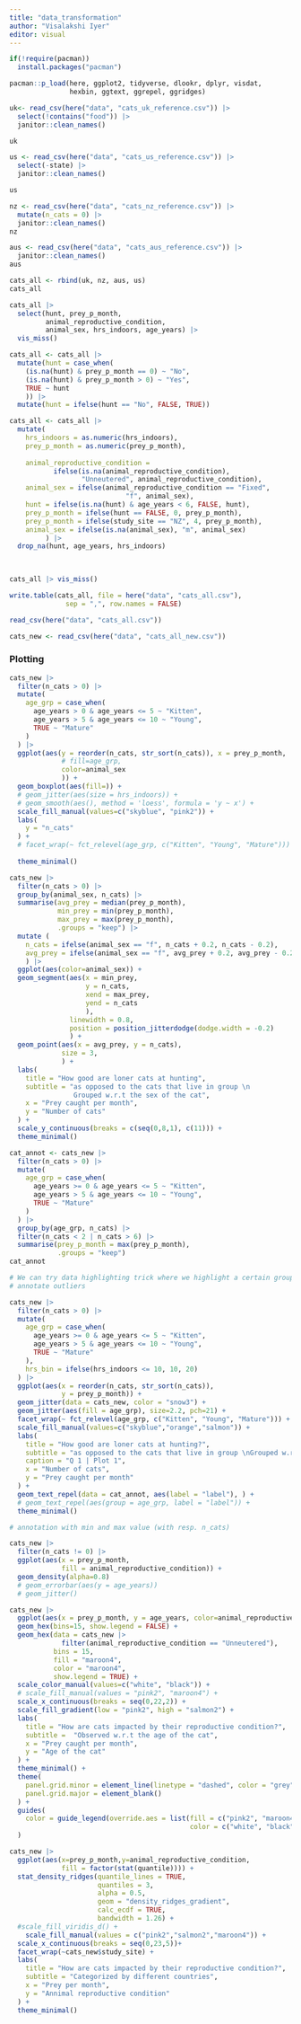 ```yaml
---
title: "data_transformation"
author: "Visalakshi Iyer"
editor: visual
---
```


```r

if(!require(pacman))
  install.packages("pacman")

pacman::p_load(here, ggplot2, tidyverse, dlookr, dplyr, visdat, 
               hexbin, ggtext, ggrepel, ggridges)
```

```r

uk<- read_csv(here("data", "cats_uk_reference.csv")) |> 
  select(!contains("food")) |> 
  janitor::clean_names()

uk 
```

```r

us <- read_csv(here("data", "cats_us_reference.csv")) |> 
  select(-state) |> 
  janitor::clean_names()

us 
```

```r

nz <- read_csv(here("data", "cats_nz_reference.csv")) |>
  mutate(n_cats = 0) |> 
  janitor::clean_names()
nz
```

```r

aus <- read_csv(here("data", "cats_aus_reference.csv")) |> 
  janitor::clean_names()
aus
```

```r

cats_all <- rbind(uk, nz, aus, us)
cats_all
```

```r

cats_all |>
  select(hunt, prey_p_month, 
         animal_reproductive_condition, 
         animal_sex, hrs_indoors, age_years) |>
  vis_miss()
```

```r

cats_all <- cats_all |>
  mutate(hunt = case_when(
    (is.na(hunt) & prey_p_month == 0) ~ "No", 
    (is.na(hunt) & prey_p_month > 0) ~ "Yes", 
    TRUE ~ hunt
    )) |>
  mutate(hunt = ifelse(hunt == "No", FALSE, TRUE)) 
```

```r

cats_all <- cats_all |>
  mutate(
    hrs_indoors = as.numeric(hrs_indoors),
    prey_p_month = as.numeric(prey_p_month),
    
    animal_reproductive_condition = 
           ifelse(is.na(animal_reproductive_condition), 
                  "Unneutered", animal_reproductive_condition),
    animal_sex = ifelse(animal_reproductive_condition == "Fixed", 
                             "f", animal_sex),
    hunt = ifelse(is.na(hunt) & age_years < 6, FALSE, hunt),
    prey_p_month = ifelse(hunt == FALSE, 0, prey_p_month),
    prey_p_month = ifelse(study_site == "NZ", 4, prey_p_month),
    animal_sex = ifelse(is.na(animal_sex), "m", animal_sex)
         ) |>
  drop_na(hunt, age_years, hrs_indoors) 
  
  
```

```r

cats_all |> vis_miss()
```

```r

write.table(cats_all, file = here("data", "cats_all.csv"), 
              sep = ",", row.names = FALSE)
```

```r
  
read_csv(here("data", "cats_all.csv"))
```

```r

cats_new <- read_csv(here("data", "cats_all_new.csv"))

```

### Plotting

```r

cats_new |>
  filter(n_cats > 0) |>
  mutate(
    age_grp = case_when(
      age_years > 0 & age_years <= 5 ~ "Kitten",
      age_years > 5 & age_years <= 10 ~ "Young",
      TRUE ~ "Mature"
    )
  ) |>
  ggplot(aes(y = reorder(n_cats, str_sort(n_cats)), x = prey_p_month, 
             # fill=age_grp, 
             color=animal_sex
             )) + 
  geom_boxplot(aes(fill=)) +
  # geom_jitter(aes(size = hrs_indoors)) +
  # geom_smooth(aes(), method = 'loess', formula = 'y ~ x') +
  scale_fill_manual(values=c("skyblue", "pink2")) +
  labs(
    y = "n_cats"
  ) + 
  # facet_wrap(~ fct_relevel(age_grp, c("Kitten", "Young", "Mature"))) +
  
  theme_minimal()
```

```r

cats_new |>
  filter(n_cats > 0) |>
  group_by(animal_sex, n_cats) |>
  summarise(avg_prey = median(prey_p_month), 
            min_prey = min(prey_p_month),
            max_prey = max(prey_p_month),
            .groups = "keep") |>
  mutate (
    n_cats = ifelse(animal_sex == "f", n_cats + 0.2, n_cats - 0.2),
    avg_prey = ifelse(animal_sex == "f", avg_prey + 0.2, avg_prey - 0.2)
    ) |>
  ggplot(aes(color=animal_sex)) +
  geom_segment(aes(x = min_prey,
                   y = n_cats,
                   xend = max_prey,
                   yend = n_cats
                   ),
               linewidth = 0.8,
               position = position_jitterdodge(dodge.width = -0.2)
               ) +
  geom_point(aes(x = avg_prey, y = n_cats),
             size = 3,
             ) +
  labs(
    title = "How good are loner cats at hunting",
    subtitle = "as opposed to the cats that live in group \n
                Grouped w.r.t the sex of the cat",
    x = "Prey caught per month",
    y = "Number of cats"
  ) +
  scale_y_continuous(breaks = c(seq(0,8,1), c(11))) +
  theme_minimal()
```

```r

cat_annot <- cats_new |>
  filter(n_cats > 0) |>
  mutate(
    age_grp = case_when(
      age_years >= 0 & age_years <= 5 ~ "Kitten",
      age_years > 5 & age_years <= 10 ~ "Young",
      TRUE ~ "Mature"
    )
  ) |>
  group_by(age_grp, n_cats) |>
  filter(n_cats < 2 | n_cats > 6) |>
  summarise(prey_p_month = max(prey_p_month),
            .groups = "keep")
cat_annot
```

```r

# We can try data highlighting trick where we highlight a certain group
# annotate outliers

cats_new |>
  filter(n_cats > 0) |>
  mutate(
    age_grp = case_when(
      age_years >= 0 & age_years <= 5 ~ "Kitten",
      age_years > 5 & age_years <= 10 ~ "Young",
      TRUE ~ "Mature"
    ),
    hrs_bin = ifelse(hrs_indoors <= 10, 10, 20)
  ) |>
  ggplot(aes(x = reorder(n_cats, str_sort(n_cats)), 
             y = prey_p_month)) +
  geom_jitter(data = cats_new, color = "snow3") + 
  geom_jitter(aes(fill = age_grp), size=2.2, pch=21) +
  facet_wrap(~ fct_relevel(age_grp, c("Kitten", "Young", "Mature"))) +
  scale_fill_manual(values=c("skyblue","orange","salmon")) +
  labs(
    title = "How good are loner cats at hunting?",
    subtitle = "as opposed to the cats that live in group \nGrouped w.r.t age",
    caption = "Q 1 | Plot 1",
    x = "Number of cats",
    y = "Prey caught per month"
  ) +
  geom_text_repel(data = cat_annot, aes(label = "label"), ) +
  # geom_text_repel(aes(group = age_grp, label = "label")) +
  theme_minimal()

# annotation with min and max value (with resp. n_cats)
```

```r


cats_new |>
  filter(n_cats != 0) |>
  ggplot(aes(x = prey_p_month, 
             fill = animal_reproductive_condition)) + 
  geom_density(alpha=0.8) 
  # geom_errorbar(aes(y = age_years))
  # geom_jitter()
```

```r


cats_new |>
  ggplot(aes(x = prey_p_month, y = age_years, color=animal_reproductive_condition)) + 
  geom_hex(bins=15, show.legend = FALSE) +
  geom_hex(data = cats_new |> 
             filter(animal_reproductive_condition == "Unneutered"), 
           bins = 15, 
           fill = "maroon4", 
           color = "maroon4",
           show.legend = TRUE) +
  scale_color_manual(values=c("white", "black")) +
  # scale_fill_manual(values = "pink2", "maroon4") +
  scale_x_continuous(breaks = seq(0,22,2)) + 
  scale_fill_gradient(low = "pink2", high = "salmon2") +
  labs(
    title = "How are cats impacted by their reproductive condition?",
    subtitle =  "Observed w.r.t the age of the cat",
    x = "Prey caught per month",
    y = "Age of the cat"
  ) +
  theme_minimal() +
  theme(
    panel.grid.minor = element_line(linetype = "dashed", color = "grey"),
    panel.grid.major = element_blank()
  ) + 
  guides(
    color = guide_legend(override.aes = list(fill = c("pink2", "maroon4"),
                                             color = c("white", "black")))
  )
```

```r


cats_new |>
  ggplot(aes(x=prey_p_month,y=animal_reproductive_condition, 
             fill = factor(stat(quantile)))) +
  stat_density_ridges(quantile_lines = TRUE, 
                      quantiles = 3, 
                      alpha = 0.5,
                      geom = "density_ridges_gradient", 
                      calc_ecdf = TRUE,
                      bandwidth = 1.26) +
  #scale_fill_viridis_d() +
    scale_fill_manual(values = c("pink2","salmon2","maroon4")) +
  scale_x_continuous(breaks = seq(0,23,5))+
  facet_wrap(~cats_new$study_site) +
  labs(
    title = "How are cats impacted by their reproductive condition?",
    subtitle = "Categorized by different countries",
    x = "Prey per month",
    y = "Annimal reproductive condition"
  ) +
  theme_minimal()
```
